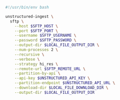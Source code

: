 ```bash CLI
#!/usr/bin/env bash

unstructured-ingest \
  sftp \
    --host $SFTP_HOST \
    --port $SFTP_PORT \
    --username $SFTP_USERNAME \
    --password $SFTP_PASSWORD \
    --output-dir $LOCAL_FILE_OUTPUT_DIR \
    --num-processes 2 \
    --recursive \
    --verbose \
    --strategy hi_res \
    --remote-url $SFTP_REMOTE_URL \
    --partition-by-api \
    --api-key $UNSTRUCTURED_API_KEY \
    --partition-endpoint $UNSTRUCTURED_API_URL \
    --download-dir $LOCAL_FILE_DOWNLOAD_DIR \
    --output-dir $LOCAL_FILE_OUTPUT_DIR
```
